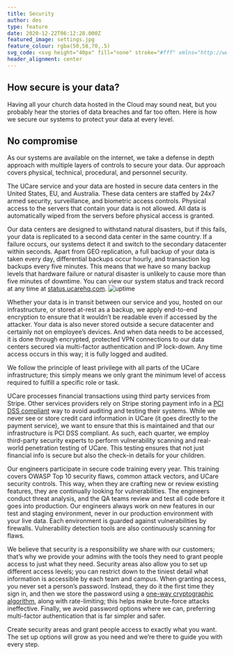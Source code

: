 ```yaml
---
title: Security
author: des
type: feature
date: 2020-12-22T06:12:28.000Z
featured_image: settings.jpg
feature_colour: rgba(50,58,70,.5)
svg_code: <svg height="40px" fill="none" stroke="#fff" xmlns="http://www.w3.org/2000/svg" viewBox="0 0 24 24"><g fill="none" stroke="#fff" stroke-linejoin="round" stroke-miterlimit="10"><circle cx="12" cy="15" r=".5"/><path stroke-linecap="round" d="M12 15.5v3"/><path d="M3.5 9.5h17v14h-17zM6.5 6C6.5 2.962 8.962.5 12 .5s5.5 2.462 5.5 5.5v3.5h-11V6z"/></g></svg>
header_alignment: center
---
```


## How secure is your data?

Having all your church data hosted in the Cloud may sound neat, but you probably hear the stories of data breaches and far too often. Here is how we secure our systems to protect your data at every level.

## No compromise

As our systems are available on the internet, we take a defense in depth approach with multiple layers of controls to secure your data. Our approach covers physical, technical, procedural, and personnel security.

The UCare service and your data are hosted in secure data centers in the United States, EU, and Australia. These data centers are staffed by 24x7 armed security, surveillance, and biometric access controls. Physical access to the servers that contain your data is not allowed. All data is automatically wiped from the servers before physical access is granted.

Our data centers are designed to withstand natural disasters, but if this fails, your data is replicated to a second data center in the same country. If a failure occurs, our systems detect it and switch to the secondary datacenter within seconds. Apart from GEO replication, a full backup of your data is taken every day, differential backups occur hourly, and transaction log backups every five minutes. This means that we have so many backup levels that hardware failure or natural disaster is unlikely to cause more than five minutes of downtime. You can view our system status and track record at any time at [status.ucarehq.com](http://status.ucarehq.com/). ![uptime](https://badgen.net/uptime-robot/month/m783793918-02b324260dd2d7db2470e051)

Whether your data is in transit between our service and you, hosted on our infrastructure, or stored at-rest as a backup, we apply end-to-end encryption to ensure that it wouldn’t be readable even if accessed by the attacker. Your data is also never stored outside a secure datacenter and certainly not on employee’s devices. And when data needs to be accessed, it is done through encrypted, protected VPN connections to our data centers secured via multi-factor authentication and IP lock-down. Any time access occurs in this way; it is fully logged and audited.

We follow the principle of least privilege with all parts of the UCare infrastructure; this simply means we only grant the minimum level of access required to fulfill a specific role or task.

UCare processes financial transactions using third party services from Stripe. Other services providers rely on Stripe storing payment info in a [PCI DSS compliant](https://en.wikipedia.org/wiki/Payment_Card_Industry_Data_Security_Standard) way to avoid auditing and testing their systems. While we never see or store credit card information in UCare (it goes directly to the payment service), we want to ensure that this is maintained and that our infrastructure is PCI DSS compliant. As such, each quarter, we employ third-party security experts to perform vulnerability scanning and real-world penetration testing of UCare. This testing ensures that not just financial info is secure but also the check-in details for your children.

Our engineers participate in secure code training every year. This training covers OWASP Top 10 security flaws, common attack vectors, and UCare security controls. This way, when they are crafting new or review existing features, they are continually looking for vulnerabilities. The engineers conduct threat analysis, and the QA teams review and test all code before it goes into production. Our engineers always work on new features in our test and staging environment, never in our production environment with your live data. Each environment is guarded against vulnerabilities by firewalls. Vulnerability detection tools are also continuously scanning for flaws.

We believe that security is a responsibility we share with our customers; that’s why we provide your admins with the tools they need to grant people access to just what they need. Security areas also allow you to set up different access levels; you can restrict down to the tiniest detail what information is accessible by each team and campus. When granting access, you never set a person’s password. Instead, they do it the first time they sign in, and then we store the password using a [one-way cryptographic algorithm](https://en.wikipedia.org/wiki/Cryptographic_hash_function), along with rate-limiting; this helps make brute-force attacks ineffective. Finally, we avoid password options where we can, preferring multi-factor authentication that is far simpler and safer.

<ThreeUp>
	Create security areas and grant people access to exactly what you want. The set up options will grow as you need and
	we’re there to guide you with every step.
</ThreeUp>
